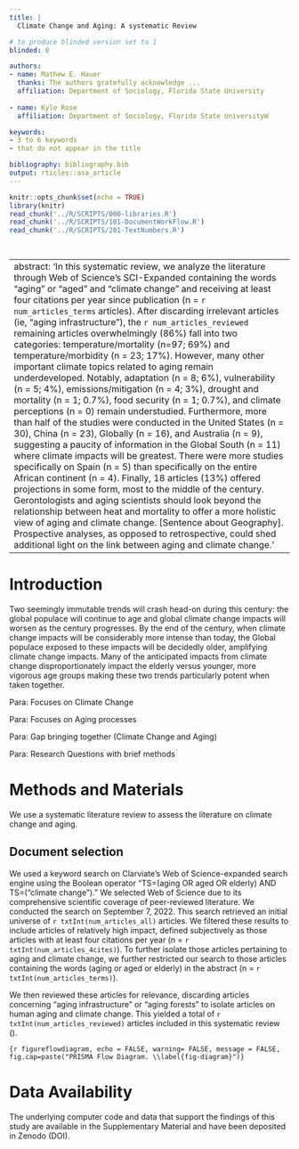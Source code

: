 ```yaml
---
title: |
  Climate Change and Aging: A systematic Review

# to produce blinded version set to 1
blinded: 0

authors: 
- name: Mathew E. Hauer
  thanks: The authors gratefully acknowledge ...
  affiliation: Department of Sociology, Florida State University
  
- name: Kyle Rose
  affiliation: Department of Sociology, Florida State UniversityW

keywords:
- 3 to 6 keywords
- that do not appear in the title

bibliography: bibliography.bib
output: rticles::asa_article
---
```


```r
knitr::opts_chunk$set(echo = TRUE)
library(knitr)
read_chunk('../R/SCRIPTS/000-libraries.R')
read_chunk('../R/SCRIPTS/101-DocumentWorkFlow.R')
read_chunk('../R/SCRIPTS/201-TextNumbers.R')

```

```r
```

```r
```

---
abstract:  'In this systematic review, we analyze the literature through Web of Science’s SCI-Expanded containing the words “aging” or “aged” and “climate change” and receiving at least four citations per year since publication (n = `r num_articles_terms` articles). After discarding irrelevant articles (ie, “aging infrastructure”), the `r num_articles_reviewed` remaining articles overwhelmingly (86%) fall into two categories: temperature/mortality (n=97; 69%) and temperature/morbidity (n = 23; 17%). However, many other important climate topics related to aging remain underdeveloped. Notably, adaptation (n = 8; 6%), vulnerability (n = 5; 4%), emissions/mitigation (n = 4; 3%), drought and mortality (n = 1; 0.7%), food security (n = 1; 0.7%), and climate perceptions (n = 0) remain understudied. Furthermore, more than half of the studies were conducted in the United States (n = 30), China (n = 23), Globally (n = 16), and Australia (n = 9), suggesting a paucity of information in the Global South (n = 11) where climate impacts will be greatest. There were more studies specifically on Spain (n = 5) than specifically on the entire African continent (n = 4). Finally, 18 articles (13%) offered projections in some form, most to the middle of the century. Gerontologists and aging scientists should look beyond the relationship between heat and mortality to offer a more holistic view of aging and climate change. [Sentence about Geography]. Prospective analyses, as opposed to retrospective, could shed additional light on the link between aging and climate change.'
---

# Introduction

Two  seemingly immutable trends will crash head-on during this century: the global populace will continue to age and global climate change impacts will worsen as the century progresses. By the end of the century, when climate change impacts will be considerably more intense than today, the Global populace exposed to these impacts will be decidedly older, amplifying climate change impacts. Many of the anticipated impacts from climate change disproportionately impact the elderly versus younger, more vigorous age groups making these two trends particularly potent when taken together.

Para: Focuses on Climate Change

Para: Focuses on Aging processes

Para: Gap bringing together (Climate Change and Aging)

Para: Research Questions with brief methods


# Methods and Materials

We use a systematic literature review to assess the literature on climate change and aging.

## Document selection
We used a keyword search on Clarviate’s Web of Science-expanded search engine using the Boolean operator “TS=(aging OR aged OR elderly) AND TS=(“climate change”).” We selected Web of Science due to its comprehensive scientific coverage of peer-reviewed literature. We conducted the search on September 7, 2022. This search retrieved an initial universe of `r txtInt(num_articles_all)` articles. We filtered these results to include articles of relatively high impact, defined subjectively as those articles with at least four citations per year (n = `r txtInt(num_articles_4cites)`). To further isolate those articles pertaining to aging and climate change, we further restricted our search to those articles containing the words (aging or aged or elderly) in the abstract (n = `r txtInt(num_articles_terms)`). 

We then reviewed these articles for relevance, discarding articles concerning “aging infrastructure” or “aging forests” to isolate articles on human aging and climate change. This yielded a total of `r txtInt(num_articles_reviewed)` articles included in this systematic review (**\autoref{fig-diagram}**).

```{r figureflowdiagram, echo = FALSE, warning= FALSE, message = FALSE, fig.cap=paste("PRISMA Flow Diagram. \\label{fig-diagram}")}
```


# Data Availability
The underlying computer code and data that support the findings of this study are available in the Supplementary Material and have been deposited in Zenodo (DOI). 